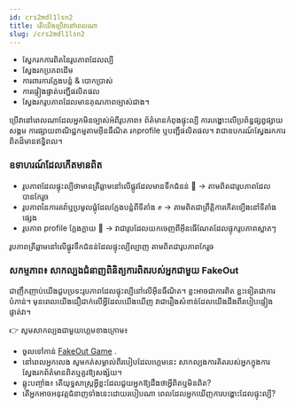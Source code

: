 ```yaml
---
id: crs2mdl1lsn2
title: តើយើងប្រើវានៅពេលណា
slug: /crs2mdl1lsn2
---
```



- ស្វែករកការពិតនៃរូបភាពដែលល្បី
- ស្វែងរកប្រភពដើម
- ការពារការក្លែងបន្លំ & បោកប្រាស់
- ការផ្ទៀងផ្ទាត់បញ្ជីផលិតផល
- ស្វែងរករូបភាពដែលមានគុណភាពច្បាស់ជាង។

ប្រើវានៅពេលណាដែលអ្នកមិនច្បាស់អំពីរូបភាព៖ ព័ត៌មានកំពុងផ្ទុះល្បី ការបង្ហោះលើប្រព័ន្ធផ្សព្វផ្សាយសង្គម ការផ្សាយពាណិជ្ជកម្មតាមអ៊ីនធឺណិត រកprofile ឬបញ្ជីផលិតផល។ វាជាឧបករណ៍ស្វែងរកការពិតដ៏មានឥទ្ធិពល។

### ឧទាហរណ៍ដែលកើតមានពិត
- រូបភាពដែលផ្ទុះល្បីថាមានត្រីឆ្លាមនៅលើផ្លូវដែលមានទឹកជំនន់ 🦈 → តាមពិតជារូបភាពដែលបានកែរួច
- រូបភាពនៃការតវ៉ាឬប្រមូលផ្តុំដែលក្លែងបន្លំពីទីតាំង ✊ → តាមពិតជាព្រឹត្តិការកើតទ្បើងនៅទីតាំងផ្សេង
- រូបភាព profile ក្លែងក្លាយ 👤 → វាជារូបដែលយកចេញពីអ៊ីនធើណែតដែលផ្ទុករូបភាពស្អាតៗ

រូបភាពត្រីឆ្លាមនៅលើផ្លូវទឹកជំនន់ដែលផ្ទុះល្បីល្បាញ តាមពិតជារូបភាពកែរួច

<ImageWithCaption
  src="/img/src2/mdl1/shark-swimming-on-a-flooded-highway-check.JPG"
  caption="The viral photo of a shark swimming on a flooded highway - Fake Photo"
  scale={1.3}
/>


### សកម្មភាព៖ សាកល្បងជំនាញពិនិត្យការពិតរបស់អ្នកជាមួយ FakeOut

ជាញឹកញាប់យើងជួបប្រទះរូបភាពដែលផ្ទុះល្បីនៅលើអ៊ីនធឺណិត។ ខ្លះអាចជាការពិត ខ្លះទៀតជាការបំភាន់។
មុនពេលយើងជឿជាក់លើអ្វីដែលយើងឃើញ វាជារឿងសំខាន់ដែលយើងដឹងពីរបៀបផ្ទៀងផ្ទាត់វា។

👉 សូមសាកល្បងជាមួយហ្គេមខាងក្រោម៖

- ចូលទៅកាន់ [FakeOut Game](https://ctrl-f.ca/en/fakeout/)
.
- នៅពេលអ្នកលេង សូមកត់សម្គាល់ពីរបៀបដែលហ្គេមនេះ សាកល្បងការគិតរបស់អ្នកក្នុងការស្វែងរកព័ត៌មានពិតឬគួរឱ្យសង្ស័យ។
- ឆ្លុះបញ្ចាំង៖ តើយុទ្ធសាស្ត្រអ្វីខ្លះដែលជួយអ្នកឱ្យដឹងថាអ្វីពិតឬមិនពិត?
- តើអ្នកអាចអនុវត្តជំនាញទាំងនេះដោយរបៀបណា ពេលដែលអ្នកឃើញការបង្ហោះដែលផ្ទុះល្បី?
